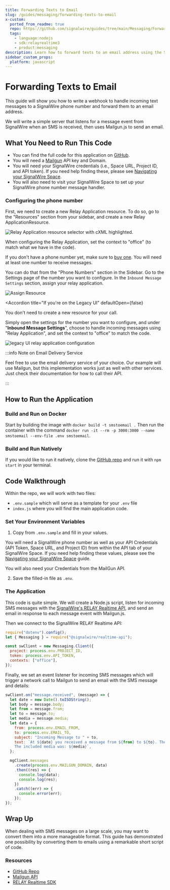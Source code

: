 ```yaml
---
title: Forwarding Texts to Email
slug: /guides/messaging/forwarding-texts-to-email
x-custom:
  ported_from_readme: true
  repo: https://github.com/signalwire/guides/tree/main/Messaging/Forward%20Messages%20to%20Email%20-%20NodeJS
  tags:
    - language:nodejs
    - sdk:relayrealtime3
    - product:messaging
description: Learn how to forward texts to an email address using the SignalWire Realtime SDK.
sidebar_custom_props:
  platform: javascript
---
```


[buy-one]: /platform/phone-numbers/getting-started/buying-a-phone-number
[github-1]: https://github.com/signalwire/guides/tree/main/Messaging/Forward%20Messages%20to%20Email%20-%20NodeJS
[github-repo-1]: https://github.com/signalwire/guides/tree/main/Messaging/Forward%20Messages%20to%20Email%20-%20NodeJS
[github-repo]: https://github.com/signalwire/guides/tree/main/Messaging/Forward%20Messages%20to%20Email%20-%20NodeJS
[mailgun-1]: https://www.mailgun.com/
[mailgun-api-1]: https://www.mailgun.com/
[navigating-your-signalwire-space-2]: /platform/dashboard/get-started/explore
[relay-realtime-sdk-1]: /sdks/relay-realtime-sdk/
[signalwire-s-relay-realtime-api]: /sdks/relay-realtime-sdk/


# Forwarding Texts to Email

This guide will show you how to write a webhook to handle incoming text messages to a SignalWire phone number and forward them to an email address.

We will write a simple server that listens for a message event from SignalWire when an SMS is received, then uses Mailgun.js to send an email.

## What You Need to Run This Code

- You can find the full code for this application on
[GitHub][github-1].
- You will need a [Mailgun][mailgun-1] API key and Domain.
- You will need your SignalWire credentials (i.e., Space URL, Project ID, and API token). If you need help finding these, please see [Navigating your SignalWire Space][navigating-your-signalwire-space-2].
- You will also need to visit your SignalWire Space to set up your SignalWire phone number message handler.

### Configuring the phone number

First, we need to create a new Relay Application resource.
To do so, go to the "Resources" section from your sidebar, and create a new Relay ApplicationResource.

![Relay Application resource selector with cXML highlighted.](@image/dashboard/resources/add-new-relay-application.png)

When configuring the Relay Application, set the context to "office" (to match what we have in the code).

<NewLegacy />

If you don't have a phone
number yet, make sure to [buy one][buy-one]. You
will need at least one number to receive messages.

You can do that from the "Phone Numbers" section in the Sidebar. Go to the Settings page of the number you
want to configure. In the `Inbound Message Settings` section, assign your relay application.

![Assign Resource](@image/dashboard/phone-numbers/assign-resource-full.png)

<Accordion 
  title="If you're on the Legacy UI"
  defaultOpen={false}
>

You don't need to create a new resource for your call.

Simply open the settings for the number you want to configure, and under "**Inbound Message Settings**", 
choose to handle incoming messages using "Relay Application", and set the context to "office" to match the code.

![legacy UI relay application configuration](@image/dashboard/legacy/number-message-config-relay.png)

</Accordion>

:::info Note on Email Delivery Service

Feel free to use the email delivery service of your choice. Our example will use Mailgun, but this implementation works just as well with other services. Just check their documentation for how to call their API.

:::

## How to Run the Application

### Build and Run on Docker

Start by building the image with `docker build -t smstoemail .` Then run the container with the command `docker run -it --rm -p 3000:3000 --name smstoemail --env-file .env smstoemail`.

### Build and Run Natively

If you would like to run it natively, clone the [GitHub repo][github-repo] and run it with `npm start` in your terminal.

## Code Walkthrough

Within the repo, we will work with two files:

- `.env.sample` which will serve as a template for your `.env` file
- `index.js` where you will find the main application code.

### Set Your Environment Variables

1. Copy from `.env.sample` and fill in your values.

You will need a SignalWire phone number as well as your API Credentials (API Token, Space URL, and Project ID) from within the API tab of your SignalWire Space. If you need help finding these values, please see the [Navigating your SignalWire Space][navigating-your-signalwire-space-2] guide.

You will also need your Credentials from the MailGun API.

2. Save the filled-in file as `.env`.

### The Application

This code is quite simple. We will create a Node.js script, listen for incoming SMS messages with the [SignalWire's RELAY Realtime API][signalwire-s-relay-realtime-api], and send an email in response to each message event with Mailgun.js.

Then we connect to the SignalWire RELAY Realtime API:

```javascript
require("dotenv").config();
let { Messaging } = require("@signalwire/realtime-api");

const swClient = new Messaging.Client({
  project: process.env.PROJECT_ID,
  token: process.env.API_TOKEN,
  contexts: ["office"],
});
```

Finally, we set an event listener for incoming SMS messages which will trigger a network call to Mailgun to send an email with the SMS message and details:

```javascript
swClient.on("message.received", (message) => {
  let date = new Date().toISOString();
  let body = message.body;
  let from = message.from;
  let to = message.to;
  let media = message.media;
  let data = {
    from: process.env.EMAIL_FROM,
    to: process.env.EMAIL_TO,
    subject: "Incoming Message to " + to,
    text: `At ${date} you received a message from ${from} to ${to}. The message body was: '${body}'. 
    The included media was: ${media}`,
  };

  mgClient.messages
    .create(process.env.MAILGUN_DOMAIN, data)
    .then((res) => {
      console.log(data);
      console.log(res);
    })
    .catch((err) => {
      console.error(err);
    });
});
```

## Wrap Up

When dealing with SMS messages on a large scale, you may want to convert them into a more manageable format. This guide has demonstrated one possibility by converting them to emails using a remarkable short script of code.

### Resources

- [GitHub Repo][github-repo-1]
- [Mailgun API][mailgun-api-1]
- [RELAY Realtime SDK][relay-realtime-sdk-1]